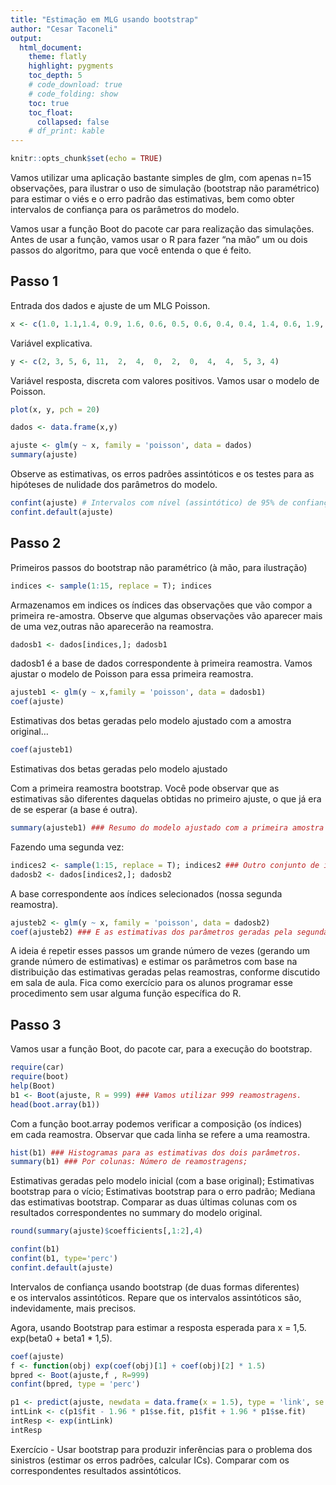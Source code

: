 ```yaml
---
title: "Estimação em MLG usando bootstrap"
author: "Cesar Taconeli"
output:
  html_document:
    theme: flatly
    highlight: pygments
    toc_depth: 5
    # code_download: true
    # code_folding: show
    toc: true
    toc_float:
      collapsed: false
    # df_print: kable
---
```



```r
knitr::opts_chunk$set(echo = TRUE)
```

Vamos utilizar uma aplicação bastante simples de glm, com apenas n=15 observações, 
para ilustrar o uso de simulação (bootstrap não paramétrico) para
estimar o viés e o erro padrão das estimativas, bem como obter intervalos 
de confiança para os parâmetros do modelo. 

Vamos usar a função Boot do pacote car para realização das simulações. 
Antes de usar a função, vamos usar o R para fazer "na mão" um ou 
dois passos do algoritmo, para que você entenda o que é feito.

## Passo 1 

Entrada dos dados e ajuste de um MLG Poisson.

```r
x <- c(1.0, 1.1,1.4, 0.9, 1.6, 0.6, 0.5, 0.6, 0.4, 0.4, 1.4, 0.6, 1.9, 1.0, 0.8)
```

Variável explicativa.

```r
y <- c(2, 3, 5, 6, 11,  2,  4,  0,  2,  0,  4,  4,  5, 3, 4) 
```

Variável resposta, discreta com valores positivos. Vamos usar o modelo
de Poisson.

```r
plot(x, y, pch = 20)

dados <- data.frame(x,y)

ajuste <- glm(y ~ x, family = 'poisson', data = dados)
summary(ajuste)
```
 
Observe as estimativas, os erros padrões assintóticos 
e os testes para as hipóteses de nulidade dos parâmetros do modelo.

```r
confint(ajuste) # Intervalos com nível (assintótico) de 95% de confiança.
confint.default(ajuste)
```

## Passo 2

Primeiros passos do bootstrap não paramétrico (à mão, para ilustração)

```r
indices <- sample(1:15, replace = T); indices 
```

Armazenamos em indices os índices das observações que vão compor a 
primeira re-amostra. Observe que algumas observações vão aparecer 
mais de uma vez,outras não aparecerão na reamostra.

```r
dadosb1 <- dados[indices,]; dadosb1 
```

dadosb1 é a base de dados correspondente à primeira reamostra. Vamos 
ajustar o modelo de Poisson para essa primeira reamostra.

```r
ajusteb1 <- glm(y ~ x,family = 'poisson', data = dadosb1)
coef(ajuste) 
```

Estimativas dos betas geradas pelo modelo ajustado com a amostra original...
```r
coef(ajusteb1) 
```

Estimativas dos betas geradas pelo modelo ajustado 

Com a primeira reamostra bootstrap. Você pode observar que as estimativas 
são diferentes daquelas obtidas no primeiro ajuste, o que já era de 
se esperar (a base é outra).

```r
summary(ajusteb1) ### Resumo do modelo ajustado com a primeira amostra bootstrap.
```


Fazendo uma segunda vez:

```r
indices2 <- sample(1:15, replace = T); indices2 ### Outro conjunto de índices.
dadosb2 <- dados[indices2,]; dadosb2 
```

A base correspondente aos índices selecionados (nossa segunda reamostra).
```r
ajusteb2 <- glm(y ~ x, family = 'poisson', data = dadosb2)
coef(ajusteb2) ### E as estimativas dos parâmetros geradas pela segunda reamostra.
```


A ideia é repetir esses passos um grande número de vezes (gerando um 
grande número de estimativas) e estimar os parâmetros com base na distribuição
das estimativas geradas pelas reamostras, conforme discutido em sala de aula.
Fica como exercício para os alunos programar esse procedimento sem usar alguma 
função específica do R.

## Passo 3 
 Vamos usar a função Boot, do pacote car, para a execução do bootstrap.

```r
require(car)
require(boot)
help(Boot)
b1 <- Boot(ajuste, R = 999) ### Vamos utilizar 999 reamostragens.
head(boot.array(b1)) 
```

Com a função boot.array podemos verificar a composição (os índices)  
em cada reamostra. Observar que cada linha se refere a uma reamostra.

```r
hist(b1) ### Histogramas para as estimativas dos dois parâmetros.
summary(b1) ### Por colunas: Número de reamostragens; 
```

Estimativas geradas pelo modelo inicial (com a base original);
Estimativas bootstrap para o vício; Estimativas bootstrap para
o erro padrão; Mediana das estimativas bootstrap.
Comparar as duas últimas colunas com os resultados correspondentes 
no summary do modelo original.

```r
round(summary(ajuste)$coefficients[,1:2],4)

confint(b1)
confint(b1, type='perc')
confint.default(ajuste) 
```

Intervalos de confiança usando bootstrap (de duas formas diferentes)  
e os intervalos assintóticos. Repare que os intervalos assintóticos são, 
indevidamente, mais precisos.

Agora, usando Bootstrap para estimar a resposta esperada para x = 1,5.
exp(beta0 + beta1 * 1,5).

```r
coef(ajuste)
f <- function(obj) exp(coef(obj)[1] + coef(obj)[2] * 1.5)
bpred <- Boot(ajuste,f , R=999)
confint(bpred, type = 'perc')

p1 <- predict(ajuste, newdata = data.frame(x = 1.5), type = 'link', se.fit = T)
intLink <- c(p1$fit - 1.96 * p1$se.fit, p1$fit + 1.96 * p1$se.fit)
intResp <- exp(intLink)
intResp
```

Exercício - Usar bootstrap para produzir inferências para o problema dos
sinistros (estimar os erros padrões, calcular ICs). Comparar com os 
correspondentes resultados assintóticos.